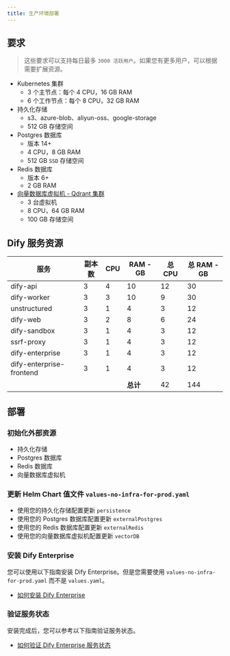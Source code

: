 ```yaml
---
title: 生产环境部署
---
```


## 要求
> 这些要求可以支持每日最多 `3000 活跃用户`。如果您有更多用户，可以根据需要扩展资源。

- Kubernetes 集群
    - 3 个主节点：每个 4 CPU，16 GB RAM
    - 6 个工作节点：每个 8 CPU，32 GB RAM
- 持久化存储
    - s3、azure-blob、aliyun-oss、google-storage
    - 512 GB 存储空间
- Postgres 数据库
    - 版本 14+
    - 4 CPU，8 GB RAM
    - 512 GB `SSD` 存储空间
- Redis 数据库
    - 版本 6+
    - 2 GB RAM
- [向量数据库虚拟机 - Qdrant 集群](/deployment/advanced-configuration/qdrant/qdrant-cluster)
    - 3 台虚拟机
    - 8 CPU，64 GB RAM
    - 100 GB 存储空间

## Dify 服务资源

| 服务                     | 副本数    | CPU  | RAM - GB  | 总 CPU   | 总 RAM - GB    |
| ------------------------ | --------- | ---- | --------- | -------- | -------------- |
| dify-api                 | 3         | 4    | 10        | 12       | 30             |
| dify-worker              | 3         | 3    | 10        | 9        | 30             |
| unstructured             | 3         | 1    | 4         | 3        | 12             |
| dify-web                 | 3         | 2    | 8         | 6        | 24             |
| dify-sandbox             | 3         | 1    | 4         | 3        | 12             |
| ssrf-proxy               | 3         | 1    | 4         | 3        | 12             |
| dify-enterprise          | 3         | 1    | 4         | 3        | 12             |
| dify-enterprise-frontend | 3         | 1    | 4         | 3        | 12             |
|                          |           |      | **总计**  | 42       | 144            |

## 部署
### 初始化外部资源
- 持久化存储
- Postgres 数据库
- Redis 数据库
- 向量数据库虚拟机

### 更新 Helm Chart 值文件 `values-no-infra-for-prod.yaml`
- 使用您的持久化存储配置更新 `persistence`
- 使用您的 Postgres 数据库配置更新 `externalPostgres`
- 使用您的 Redis 数据库配置更新 `externalRedis`
- 使用您的向量数据库虚拟机配置更新 `vectorDB`

### 安装 Dify Enterprise
您可以使用以下指南安装 Dify Enterprise。但是您需要使用 `values-no-infra-for-prod.yaml` 而不是 `values.yaml`。
- [如何安装 Dify Enterprise](/deployment/prerequisites/kubernetes)

### 验证服务状态
安装完成后，您可以参考以下指南验证服务状态。
- [如何验证 Dify Enterprise 服务状态](/deployment/verify-services-status)
